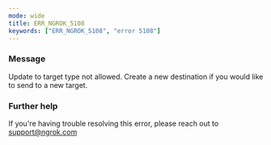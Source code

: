 ```yaml
---
mode: wide
title: ERR_NGROK_5108
keywords: ["ERR_NGROK_5108", "error 5108"]
---
```



### Message

Update to target type not allowed. Create a new destination if you would like to send to a new target.

<ErrorDetails />

### Further help

If you're having trouble resolving this error, please reach out to [support@ngrok.com](mailto:support@ngrok.com?subject=Help%20with%20ERR_NGROK_5108)
